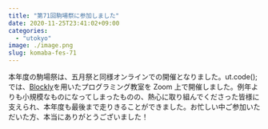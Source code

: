 ```yaml
---
title: "第71回駒場祭に参加しました"
date: 2020-11-25T23:41:02+09:00
categories:
  - "utokyo"
image: ./image.png
slug: komaba-fes-71
---
```


本年度の駒場祭は、五月祭と同様オンラインでの開催となりました。ut.code();では、[Blockly](https://github.com/google/blockly)を用いたプログラミング教室を Zoom 上で開催しました。例年よりも小規模なものになってしまったものの、熱心に取り組んでくださった皆様に支えられ、本年度も最後まで走りきることができました。お忙しい中ご参加いただいた方、本当にありがとうございました！
